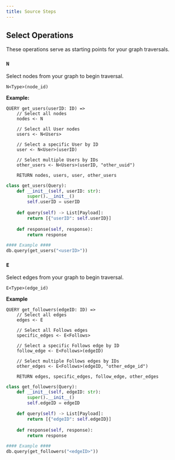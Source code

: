 ```yaml
---
title: Source Steps
---
```

## Select Operations
These operations serve as starting points for your graph traversals.

### `N`
Select nodes from your graph to begin traversal.

```text tab="Helix"
N<Type>(node_id)
```

**Example:**

```text tab="Helix"
QUERY get_users(userID: ID) =>
    // Select all nodes
    nodes <- N
    
    // Select all User nodes
    users <- N<Users>
    
    // Select a specific User by ID
    user <- N<User>(userID)
    
    // Select multiple Users by IDs
    other_users <- N<Users>(userID, "other_uuid")
    
    RETURN nodes, users, user, other_users
```

```py tab="Python"
class get_users(Query):
    def __init__(self, userID: str):
        super().__init__()
        self.userID = userID
    
    def query(self) -> List[Payload]:
        return [{"userID": self.userID}]
    
    def response(self, response):
        return response

#### Example ####
db.query(get_users("<userID>"))
```

### `E`
Select edges from your graph to begin traversal.

```text tab="Helix"
E<Type>(edge_id)
```

**Example**

```text tab="Helix"
QUERY get_followers(edgeID: ID) =>
    // Select all edges
    edges <- E
    
    // Select all Follows edges
    specific_edges <- E<Follows>
    
    // Select a specific Follows edge by ID
    follow_edge <- E<Follows>(edgeID)
    
    // Select multiple Follows edges by IDs
    other_edges <- E<Follows>(edgeID, "other_edge_id")
    
    RETURN edges, specific_edges, follow_edge, other_edges
```

```py tab="Python"
class get_followers(Query):
    def __init__(self, edgeID: str):
        super().__init__()
        self.edgeID = edgeID

    def query(self) -> List[Payload]:
        return [{"edgeID": self.edgeID}]
    
    def response(self, response):
        return response

#### Example ####
db.query(get_followers("<edgeID>"))
```
